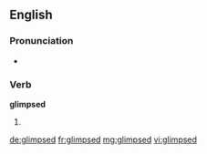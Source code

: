 ==English==
===Pronunciation===
*{{rhymes|ɪmpst}}

===Verb===
'''glimpsed'''

# {{past of|[[glimpse]]}}

[[de:glimpsed]]
[[fr:glimpsed]]
[[mg:glimpsed]]
[[vi:glimpsed]]